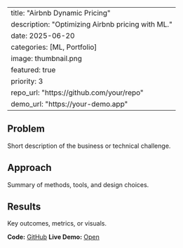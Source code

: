 ﻿---
title: \"Airbnb Dynamic Pricing\"
description: \"Optimizing Airbnb pricing with ML.\"
date: 2025-06-20
categories: [ML, Portfolio]
image: thumbnail.png
featured: true
priority: 3
repo_url: \"https://github.com/your/repo\"
demo_url: \"https://your-demo.app\"
---

## Problem
Short description of the business or technical challenge.

## Approach
Summary of methods, tools, and design choices.

## Results
Key outcomes, metrics, or visuals.

**Code:** [GitHub]({{< meta repo_url >}})
**Live Demo:** [Open]({{< meta demo_url >}})
